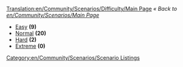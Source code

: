 [[Translation:en/Community/Scenarios/Difficulty/Main Page]]
''« Back to [[en/Community/Scenarios/Main Page]]''

* [[en/Community/Scenarios/Difficulty/Easy|Easy]] '''(9)'''
* [[en/Community/Scenarios/Difficulty/Normal|Normal]] '''(20)'''
* [[en/Community/Scenarios/Difficulty/Hard|Hard]] '''(2)'''
* [[en/Community/Scenarios/Difficulty/Extreme|Extreme]] '''(0)'''

[[Category:en/Community/Scenarios/Scenario Listings]]